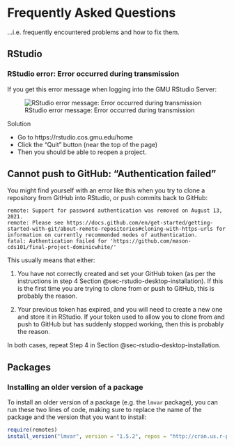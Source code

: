 # Frequently Asked Questions

...i.e. frequently encountered problems and how to fix them.

## RStudio

### RStudio error: Error occurred during transmission

If you get this error message when logging into the GMU RStudio Server:

![RStudio error message: Error occurred during transmission](img/rstudio-error-occurred-during-transmission.png)

Solution

* Go to https://rstudio.cos.gmu.edu/home
* Click the "Quit" button (near the top of the page)
* Then you should be able to reopen a project.

## Cannot push to GitHub: "Authentication failed"

You might find yourself with an error like this when you try to clone a repository from GitHub into RStudio, or push commits back to GitHub:

```
remote: Support for password authentication was removed on August 13, 2021.
remote: Please see https://docs.github.com/en/get-started/getting-started-with-git/about-remote-repositories#cloning-with-https-urls for information on currently recommended modes of authentication.
fatal: Authentication failed for 'https://github.com/mason-cds101/final-project-dominicwhite/'
```

This usually means that either:

1. You have not correctly created and set your GitHub token (as per the instructions in step 4 Section @sec-rstudio-desktop-installation). If this is the first time you are trying to clone from or push to GitHub, this is probably the reason.

2. Your previous token has expired, and you will need to create a new one and store it in RStudio. If your token used to allow you to clone from and push to GitHub but has suddenly stopped working, then this is probably the reason. 

In both cases, repeat Step 4 in Section @sec-rstudio-desktop-installation.

## Packages

### Installing an older version of a package

To install an older version of a package (e.g. the `lmvar` package), you can run these two lines of code, making sure to replace the name of the package and the version that you want to install:

```r
require(remotes)
install_version("lmvar", version = "1.5.2", repos = "http://cran.us.r-project.org")
```

